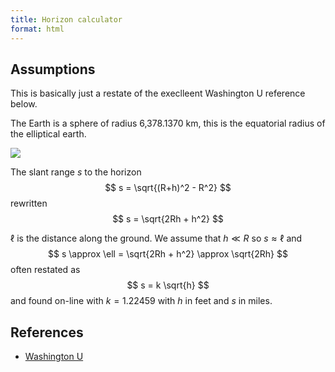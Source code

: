 ```yaml
---
title: Horizon calculator
format: html
---
```


## Assumptions

This is basically just a restate of the execlleent Washington U reference below.

The Earth is a sphere of radius 6,378.1370 km, this is the equatorial radius of the elliptical earth. 

![](/_sources/horizon.png)

The slant range $s$ to the horizon
$$
s = \sqrt{(R+h)^2 - R^2}
$$
rewritten
$$
s = \sqrt{2Rh + h^2}
$$

$\ell$ is the distance along the ground. We assume that $h \ll R$ so $s \approx \ell$  and 
$$
s \approx \ell = \sqrt{2Rh + h^2} \approx \sqrt{2Rh}
$$ 
often restated as
$$
s = k \sqrt{h}
$$
and found on-line with $k=1.22459$ with $h$ in feet and $s$ in miles. 



## References

- [Washington U](https://sites.math.washington.edu/~conroy/m120-general/horizon.pdf)